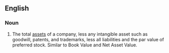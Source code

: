 ==English==

===Noun===
{{en-plural noun}}

# {{lb|en|business}} The total [[assets]] of a company, less any intangible asset such as goodwill, patents, and trademarks, less all liabilities and the par value of preferred stock. Similar to Book Value and Net Asset Value.